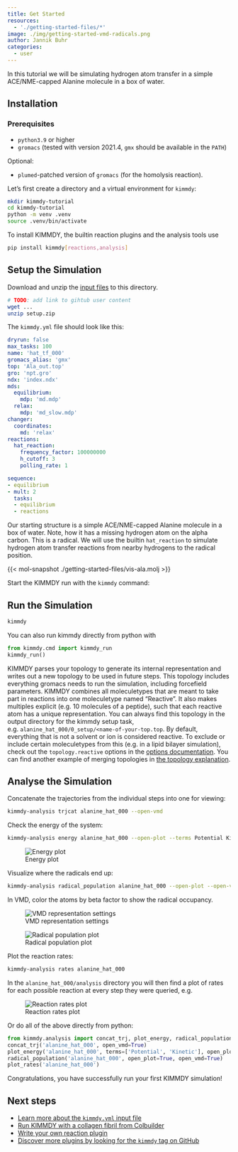 ```yaml
---
title: Get Started
resources:
  - './getting-started-files/*'
image: ./img/getting-started-vmd-radicals.png
author: Jannik Buhr
categories:
  - user
---
```


In this tutorial we will be simulating hydrogen atom transfer in a simple ACE/NME-capped Alanine molecule in a box of water.

## Installation

### Prerequisites

- `python3.9` or higher
- `gromacs` (tested with version 2021.4, `gmx` should be available in the `PATH`)

Optional:

- `plumed`-patched version of `gromacs` (for the homolysis reaction).

Let's first create a directory and a virtual environment for `kimmdy`:

```bash
mkdir kimmdy-tutorial
cd kimmdy-tutorial
python -m venv .venv
source .venv/bin/activate
```

To install KIMMDY, the builtin reaction plugins and the analysis tools use

```bash
pip install kimmdy[reactions,analysis]
```

## Setup the Simulation

Download and unzip the [input files](./getting-started-files/setup.zip) to this directory.

```bash
# TODO: add link to gihtub user content
wget ...
unzip setup.zip
```

The `kimmdy.yml` file should look like this:

```.yaml
dryrun: false
max_tasks: 100
name: 'hat_tf_000'
gromacs_alias: 'gmx'
top: 'Ala_out.top'
gro: 'npt.gro'
ndx: 'index.ndx'
mds:
  equilibrium:
    mdp: 'md.mdp'
  relax:
    mdp: 'md_slow.mdp'
changer:
  coordinates:
    md: 'relax'      
reactions:
  hat_reaction:
    frequency_factor: 100000000
    h_cutoff: 3
    polling_rate: 1

sequence:
- equilibrium
- mult: 2
  tasks:
  - equilibrium
  - reactions
```


Our starting structure is a simple ACE/NME-capped Alanine molecule in a box of water.
Note, how it has a missing hydrogen atom on the alpha carbon.
This is a radical.
We will use the builtin `hat_reaction` to simulate hydrogen atom transfer reactions
from nearby hydrogens to the radical position.

{{< mol-snapshot ./getting-started-files/vis-ala.molj >}}

Start the KIMMDY run with the `kimmdy` command:

## Run the Simulation

```bash
kimmdy
```

You can also run kimmdy directly from python with

```python
from kimmdy.cmd import kimmdy_run
kimmdy_run()
```

:::callout-tip
KIMMDY parses your topology to generate its internal representation and writes
out a new topology to be used in future steps.
This topology includes everything gromacs needs to run the simulation,
including forcefield parameters.
KIMMDY combines all moleculetypes that are meant to take part in reactions
into one moleculetype named "Reactive".
It also makes multiples explicit (e.g. 10 molecules of a peptide), such that each reactive atom has a unique
representation.
You can always find this topology in the output directory for the kimmdy setup task, e.g. `alanine_hat_000/0_setup/<name-of-your-top.top`.
By default, everything that is not a solvent or ion is considered reactive.
To exclude or include certain moleculetypes from this (e.g. in a lipid bilayer simulation),
check out the `topology.reactive` options in the [options documentation](/guide/options.qmd).
You can find another example of merging topologies in [the topology explanation](/guide/explanation/topology.qmd).
:::

## Analyse the Simulation

Concatenate the trajectories from the individual steps into one for viewing:

```bash
kimmdy-analysis trjcat alanine_hat_000 --open-vmd
```

Check the energy of the system:

```bash
kimmdy-analysis energy alanine_hat_000 --open-plot --terms Potential Kinetic
```

![Energy plot](./img/getting-started-energy.png)

Visualize where the radicals end up:

```bash
kimmdy-analysis radical_population alanine_hat_000 --open-plot --open-vmd
```

In VMD, color the atoms by beta factor to show the radical occupancy.

![VMD representation settings](./img/getting-started-vmd-radicals.png)

![Radical population plot](./img/getting-started-radicals.png)

Plot the reaction rates:

```bash
kimmdy-analysis rates alanine_hat_000
```

In the `alanine_hat_000/analysis` directory you will then find a plot of rates
for each possible reaction at every step they were queried, e.g.

![Reaction rates plot](./img/getting-started-rates.svg)

Or do all of the above directly from python:

```python
from kimmdy.analysis import concat_trj, plot_energy, radical_population, plot_rates
concat_trj('alanine_hat_000', open_vmd=True)
plot_energy('alanine_hat_000', terms=['Potential', 'Kinetic'], open_plot=True)
radical_population('alanine_hat_000', open_plot=True, open_vmd=True)
plot_rates('alanine_hat_000')
```

Congratulations, you have successfully run your first KIMMDY simulation!

## Next steps

- [Learn more about the `kimmdy.yml` input file](../options.qmd)
- [Run KIMMDY with a collagen fibril from Colbuilder](./colbuilder.qmd)
- [Write your own reaction plugin](./write-plugin.qmd)
- [Discover more plugins by looking for the `kimmdy` tag on GitHub](https://github.com/topics/kimmdy)



